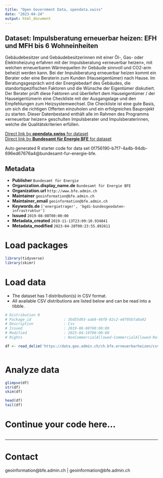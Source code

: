 ```yaml
---
title: "Open Government Data, opendata.swiss"
date: "2023-04-24"
output: html_document
---
```


## Dataset: Impulsberatung erneuerbar heizen: EFH und MFH bis 6 Wohneinheiten

Gebäudebesitzer und Gebäudebesitzerinnen mit einer Öl-, Gas- oder Elektroheizung erfahren mit der Impulsberatung «erneuerbar heizen», mit welchen erneuerbaren Wärmequellen ihr Gebäude sinnvoll und CO2-arm beheizt werden kann. Bei der Impulsberatung erneuerbar heizen kommt ein Berater oder eine Beraterin zum Kunden (Hauseigentümer) nach Hause. Im Beratungsgespräch wird der Energiebedarf des Gebäudes, die standortspezifischen Faktoren und die Wünsche der Eigentümer diskutiert. Der Berater prüft diese Faktoren und überliefert dem Hauseigentümer / der Hauseigentümerin eine Checkliste mit der Ausgangslage und den Empfehlungen zum Heizsystemwechsel. Die Checkliste ist eine gute Basis, um sich die richtigen Offerten einzuholen und ein erfolgreiches Bauprojekt zu starten. Dieser Datenbestand enthält alle im Rahmen des Programms «erneuerbar heizen» geschulten Impulsberater und Impulsberaterinnen, welche die Qualitätskriterien erfüllen.

[Direct link by **opendata.swiss** for dataset](https://opendata.swiss/de/dataset/impulsberatung-erneuerbar-heizen)<br>
[Direct link by **Bundesamt für Energie BFE** for dataset](https://www.bfe.admin.ch/impulsberatung)

Auto generated R starter code for data set 0f756190-b7f7-4a4b-94db-696ed67676a4@bundesamt-fur-energie-bfe.

## Metadata

- **Publisher** `Bundesamt für Energie`
- **Organization.display_name.de** `Bundesamt für Energie BFE`
- **Organization.url** `http://www.bfe.admin.ch`
- **Maintainer** `geoinformation@bfe.admin.ch`
- **Maintainer_email** `geoinformation@bfe.admin.ch`
- **Keywords.de** `['energietrager', 'bgdi-bundesgeodaten-infrastruktur']`
- **Issued** `2019-08-08T00:00:00`
- **Metadata_created** `2019-11-13T23:09:10.934841`
- **Metadata_modified** `2023-04-20T00:23:55.892611`


# Load packages

```r

library(tidyverse)
library(skimr)

```

# Load data

-   The dataset has 1 distribution(s) in CSV format.
-   All available CSV distributions are listed below and can be read into a tibble.

```r

# Distribution 0
# Package_id               : 3bd55d93-aab8-48f8-82c2-e8f95b7a8a92
# Description              : Csv
# Issued                   : 2019-08-08T00:00:00
# Modified                 : 2023-04-19T00:00:00
# Rights                   : NonCommercialAllowed-CommercialAllowed-ReferenceRequired

df <- read_delim('https://data.geo.admin.ch/ch.bfe.erneuerbarheizen/csv/2056/ch.bfe.erneuerbarheizen.zip')



```

# Analyze data

```r

glimpse(df)
str(df)
skim(df)

head(df)
tail(df)

```

# Continue your code here...

```r

```

------------------------------------------------------------------------

# Contact

geoinformation@bfe.admin.ch | geoinformation@bfe.admin.ch
